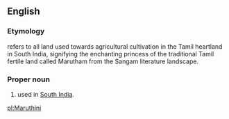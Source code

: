 ==English==

===Etymology===
{{bor|en|ta|மருதம்}} refers to all land used towards agricultural cultivation in the Tamil heartland in South India, signifying the enchanting princess of the traditional Tamil fertile land called Marutham from the Sangam literature landscape.

===Proper noun===
{{en-proper noun}}

# {{given name|female|from=India}} used in [[South India]].

[[pl:Maruthini]]